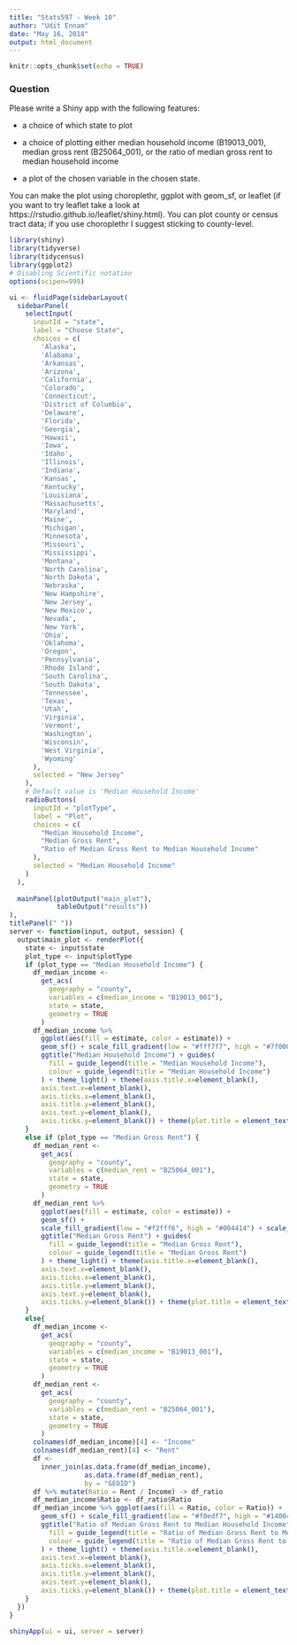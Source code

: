 ```yaml
---
title: "Stats597 - Week 10"
author: "Udit Ennam"
date: "May 16, 2018"
output: html_document
---
```


```r
knitr::opts_chunk$set(echo = TRUE)
```

### Question

Please write a Shiny app with the following features:

* a choice of which state to plot
* a choice of plotting either median household income (B19013_001), median gross rent (B25064_001), or the ratio of median gross rent to median household income

* a plot of the chosen variable in the chosen state.

You can make the plot using choroplethr, ggplot with geom_sf, or leaflet (if you want to try leaflet take a look at https://rstudio.github.io/leaflet/shiny.html). You can plot county or census tract data; if you use choroplethr I suggest sticking to county-level.

```r
library(shiny)
library(tidyverse)
library(tidycensus)
library(ggplot2)
# Disabling Scientific notation
options(scipen=999)

ui <- fluidPage(sidebarLayout(
  sidebarPanel(
    selectInput(
      inputId = "state",
      label = "Choose State",
      choices = c(
        'Alaska',
        'Alabama',
        'Arkansas',
        'Arizona',
        'California',
        'Colorado',
        'Connecticut',
        'District of Columbia',
        'Delaware',
        'Florida',
        'Georgia',
        'Hawaii',
        'Iowa',
        'Idaho',
        'Illinois',
        'Indiana',
        'Kansas',
        'Kentucky',
        'Louisiana',
        'Massachusetts',
        'Maryland',
        'Maine',
        'Michigan',
        'Minnesota',
        'Missouri',
        'Mississippi',
        'Montana',
        'North Carolina',
        'North Dakota',
        'Nebraska',
        'New Hampshire',
        'New Jersey',
        'New Mexico',
        'Nevada',
        'New York',
        'Ohio',
        'Oklahoma',
        'Oregon',
        'Pennsylvania',
        'Rhode Island',
        'South Carolina',
        'South Dakota',
        'Tennessee',
        'Texas',
        'Utah',
        'Virginia',
        'Vermont',
        'Washington',
        'Wisconsin',
        'West Virginia',
        'Wyoming'
      ),
      selected = "New Jersey"
    ),
    # Default value is 'Median Household Income'
    radioButtons(
      inputId = "plotType",
      label = "Plot",
      choices = c(
        "Median Household Income",
        "Median Gross Rent",
        "Ratio of Median Gross Rent to Median Household Income"
      ),
      selected = "Median Household Income"
    )
  ),
  
  mainPanel(plotOutput("main_plot"),
            tableOutput("results"))
),
titlePanel(" "))
server <- function(input, output, session) {
  output$main_plot <- renderPlot({
    state <- input$state
    plot_type <- input$plotType
    if (plot_type == "Median Household Income") {
      df_median_income <-
        get_acs(
          geography = "county",
          variables = c(median_income = "B19013_001"),
          state = state,
          geometry = TRUE
        )
      df_median_income %>%
        ggplot(aes(fill = estimate, color = estimate)) +
        geom_sf() + scale_fill_gradient(low = "#fff7f7", high = "#7f0000") + scale_color_gradient(low = "#fff7f7", high = "#7f0000") +
        ggtitle("Median Household Income") + guides(
          fill = guide_legend(title = "Median Household Income"),
          colour = guide_legend(title = "Median Household Income")
        ) + theme_light() + theme(axis.title.x=element_blank(),
        axis.text.x=element_blank(),
        axis.ticks.x=element_blank(),
        axis.title.y=element_blank(),
        axis.text.y=element_blank(),
        axis.ticks.y=element_blank()) + theme(plot.title = element_text(hjust = 0.5))
    }
    else if (plot_type == "Median Gross Rent") {
      df_median_rent <-
        get_acs(
          geography = "county",
          variables = c(median_rent = "B25064_001"),
          state = state,
          geometry = TRUE
        )
      df_median_rent %>%
        ggplot(aes(fill = estimate, color = estimate)) +
        geom_sf() + 
        scale_fill_gradient(low = "#f2fff6", high = "#004414") + scale_color_gradient(low = "#f2fff6", high = "#004414") + 
        ggtitle("Median Gross Rent") + guides(
          fill = guide_legend(title = "Median Gross Rent"),
          colour = guide_legend(title = "Median Gross Rent")
        ) + theme_light() + theme(axis.title.x=element_blank(),
        axis.text.x=element_blank(),
        axis.ticks.x=element_blank(),
        axis.title.y=element_blank(),
        axis.text.y=element_blank(),
        axis.ticks.y=element_blank()) + theme(plot.title = element_text(hjust = 0.5))
    }
    else{
      df_median_income <-
        get_acs(
          geography = "county",
          variables = c(median_income = "B19013_001"),
          state = state,
          geometry = TRUE
        )
      df_median_rent <-
        get_acs(
          geography = "county",
          variables = c(median_rent = "B25064_001"),
          state = state,
          geometry = TRUE
        )
      colnames(df_median_income)[4] <- "Income"
      colnames(df_median_rent)[4] <- "Rent"
      df <-
        inner_join(as.data.frame(df_median_income),
                   as.data.frame(df_median_rent),
                   by = "GEOID")
      df %>% mutate(Ratio = Rent / Income) -> df_ratio
      df_median_income$Ratio <- df_ratio$Ratio
      df_median_income %>% ggplot(aes(fill = Ratio, color = Ratio)) +
        geom_sf() + scale_fill_gradient(low = "#f0edf7", high = "#140044") + scale_color_gradient(low = "#f0edf7", high = "#140044") +
        ggtitle("Ratio of Median Gross Rent to Median Household Income")  + guides(
          fill = guide_legend(title = "Ratio of Median Gross Rent to Median Household Income"),
          colour = guide_legend(title = "Ratio of Median Gross Rent to Median Household Income")
        ) + theme_light() + theme(axis.title.x=element_blank(),
        axis.text.x=element_blank(),
        axis.ticks.x=element_blank(),
        axis.title.y=element_blank(),
        axis.text.y=element_blank(),
        axis.ticks.y=element_blank()) + theme(plot.title = element_text(hjust = 0.5))
    }
  })
}

shinyApp(ui = ui, server = server)
```
